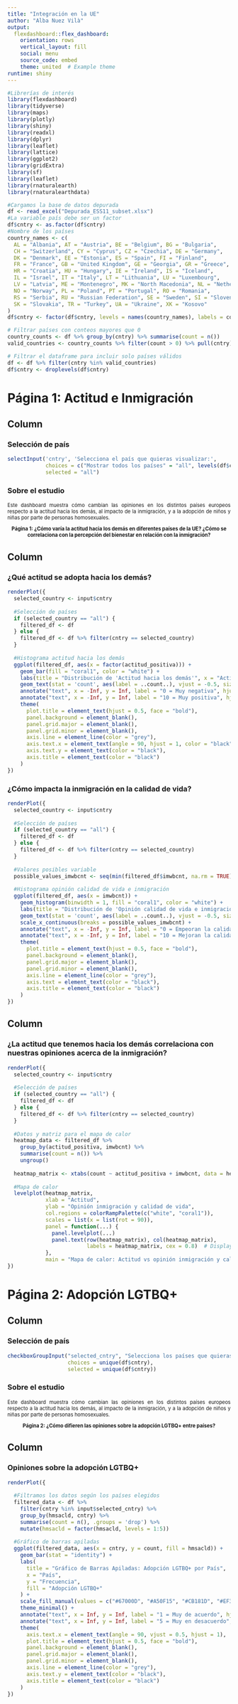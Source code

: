 ```yaml
---
title: "Integración en la UE" 
author: "Alba Nuez Vilà"
output: 
  flexdashboard::flex_dashboard:
    orientation: rows
    vertical_layout: fill
    social: menu
    source_code: embed
    theme: united  # Example theme
runtime: shiny
---
```


```r
#Librerías de interés
library(flexdashboard)
library(tidyverse)
library(maps)
library(plotly)
library(shiny)
library(readxl)
library(dplyr)
library(leaflet)
library(lattice)
library(ggplot2)
library(gridExtra)
library(sf)  
library(leaflet)  
library(rnaturalearth)
library(rnaturalearthdata)
```

```r
#Cargamos la base de datos depurada
df <- read_excel("Depurada_ESS11_subset.xlsx")
#La variable país debe ser un factor
df$cntry <- as.factor(df$cntry)
#Nombre de los países
country_names <- c(
  AL = "Albania", AT = "Austria", BE = "Belgium", BG = "Bulgaria", 
  CH = "Switzerland", CY = "Cyprus", CZ = "Czechia", DE = "Germany", 
  DK = "Denmark", EE = "Estonia", ES = "Spain", FI = "Finland", 
  FR = "France", GB = "United Kingdom", GE = "Georgia", GR = "Greece", 
  HR = "Croatia", HU = "Hungary", IE = "Ireland", IS = "Iceland", 
  IL = "Israel", IT = "Italy", LT = "Lithuania", LU = "Luxembourg", 
  LV = "Latvia", ME = "Montenegro", MK = "North Macedonia", NL = "Netherlands", 
  NO = "Norway", PL = "Poland", PT = "Portugal", RO = "Romania", 
  RS = "Serbia", RU = "Russian Federation", SE = "Sweden", SI = "Slovenia", 
  SK = "Slovakia", TR = "Turkey", UA = "Ukraine", XK = "Kosovo"
)
df$cntry <- factor(df$cntry, levels = names(country_names), labels = country_names)

# Filtrar países con conteos mayores que 0
country_counts <- df %>% group_by(cntry) %>% summarise(count = n())
valid_countries <- country_counts %>% filter(count > 0) %>% pull(cntry)

# Filtrar el dataframe para incluir solo países válidos
df <- df %>% filter(cntry %in% valid_countries)
df$cntry <- droplevels(df$cntry)
```

Página 1: Actitud e Inmigración
=======================================================================
Column {.sidebar}
-----------------------------------------------------------------------

### Selección de país

```r
selectInput('cntry', 'Selecciona el país que quieras visualizar:', 
            choices = c("Mostrar todos los países" = "all", levels(df$cntry)), 
            selected = "all")
```

### Sobre el estudio

<div style="font-size: 0.8em;">
  <p style="text-align: justify;">Este dashboard muestra cómo cambian las opiniones en los distintos países europeos respecto a la actitud hacia los demás, al impacto de la inmigración, y a la adopción de niños y niñas por parte de personas homosexuales.</p>
  <p style="text-align: center;"><b>Página 1: ¿Cómo varía la actitud hacia los demás en diferentes países de la UE? ¿Cómo se correlaciona con la percepción del bienestar en relación con la inmigración?</b></p>
</div>

Column {data-height=80}
-----------------------------------------------------------------------

### ¿Qué actitud se adopta hacia los demás?

```r
renderPlot({
  selected_country <- input$cntry
  
  #Selección de países
  if (selected_country == "all") {
    filtered_df <- df
  } else {
    filtered_df <- df %>% filter(cntry == selected_country)
  }
  
  #Histograma actitud hacia los demás
  ggplot(filtered_df, aes(x = factor(actitud_positiva))) +
    geom_bar(fill = "coral1", color = "white") +
    labs(title = "Distribución de 'Actitud hacia los demás'", x = "Actitud", y = "Frecuencia") +
    geom_text(stat = 'count', aes(label = ..count..), vjust = -0.5, size = 3) +
    annotate("text", x = -Inf, y = Inf, label = "0 = Muy negativa", hjust = -0.1, vjust = 1.5, size = 4, color = "black") +
    annotate("text", x = -Inf, y = Inf, label = "10 = Muy positiva", hjust = -0.1, vjust = 3.5, size = 4, color = "black") +
    theme(
      plot.title = element_text(hjust = 0.5, face = "bold"),  
      panel.background = element_blank(),
      panel.grid.major = element_blank(),
      panel.grid.minor = element_blank(),
      axis.line = element_line(color = "grey"),
      axis.text.x = element_text(angle = 90, hjust = 1, color = "black"),  
      axis.text.y = element_text(color = "black"),
      axis.title = element_text(color = "black")
    )
})
```

### ¿Cómo impacta la inmigración en la calidad de vida?

```r
renderPlot({
  selected_country <- input$cntry
  
  #Selección de países
  if (selected_country == "all") {
    filtered_df <- df
  } else {
    filtered_df <- df %>% filter(cntry == selected_country)
  }
  
  #Valores posibles variable
  possible_values_imwbcnt <- seq(min(filtered_df$imwbcnt, na.rm = TRUE), max(filtered_df$imwbcnt, na.rm = TRUE), by = 1)
  
  #Histograma opinión calidad de vida e inmigración
  ggplot(filtered_df, aes(x = imwbcnt)) +
    geom_histogram(binwidth = 1, fill = "coral1", color = "white") +
    labs(title = "Distribución de 'Opinión calidad de vida e inmigración'", x = "Impacto en calidad de vida", y = "Frecuencia") +
    geom_text(stat = 'count', aes(label = ..count..), vjust = -0.5, size = 3) +
    scale_x_continuous(breaks = possible_values_imwbcnt) +
    annotate("text", x = -Inf, y = Inf, label = "0 = Empeoran la calidad de vida", hjust = -0.1, vjust = 1.5, size = 4, color = "black") +
    annotate("text", x = -Inf, y = Inf, label = "10 = Mejoran la calidad de vida", hjust = -0.1, vjust = 3.5, size = 4, color = "black") +
    theme(
      plot.title = element_text(hjust = 0.5, face = "bold"),
      panel.background = element_blank(),
      panel.grid.major = element_blank(),
      panel.grid.minor = element_blank(),
      axis.line = element_line(color = "grey"),
      axis.text = element_text(color = "black"),
      axis.title = element_text(color = "black")
    )
})
```

Column {data-height=100}
-----------------------------------------------------------------------
### ¿La actitud que tenemos hacia los demás correlaciona con nuestras opiniones acerca de la inmigración?

```r
renderPlot({
  selected_country <- input$cntry
  
  #Selección de países
  if (selected_country == "all") {
    filtered_df <- df
  } else {
    filtered_df <- df %>% filter(cntry == selected_country)
  }
  
  #Datos y matriz para el mapa de calor
  heatmap_data <- filtered_df %>%
    group_by(actitud_positiva, imwbcnt) %>%
    summarise(count = n()) %>%
    ungroup()
  
  heatmap_matrix <- xtabs(count ~ actitud_positiva + imwbcnt, data = heatmap_data)
  
  #Mapa de calor
  levelplot(heatmap_matrix, 
            xlab = "Actitud", 
            ylab = "Opinión inmigración y calidad de vida", 
            col.regions = colorRampPalette(c("white", "coral1")),
            scales = list(x = list(rot = 90)),
            panel = function(...) {
              panel.levelplot(...)
              panel.text(row(heatmap_matrix), col(heatmap_matrix), 
                         labels = heatmap_matrix, cex = 0.8)  # Display absolute counts
            },
            main = "Mapa de calor: Actitud vs opinión inmigración y calidad de vida")
})
```

Página 2: Adopción LGTBQ+
=======================================================================

Column {.sidebar}
-----------------------------------------------------------------------

### Selección de país

```r
checkboxGroupInput("selected_cntry", "Selecciona los países que quieras visualizar:",
                   choices = unique(df$cntry),
                   selected = unique(df$cntry))
```

### Sobre el estudio

<div style="font-size: 0.8em;">
  <p style="text-align: justify;">Este dashboard muestra cómo cambian las opiniones en los distintos países europeos respecto a la actitud hacia los demás, al impacto de la inmigración, y a la adopción de niños y niñas por parte de personas homosexuales.</p>
  <p style="text-align: center;"><b>Página 2: ¿Cómo difieren las opiniones sobre la adopción LGTBQ+ entre países?</b></p>
</div>

Column {data-height=100}
-----------------------------------------------------------------------

### Opiniones sobre la adopción LGTBQ+

```r
renderPlot({
  
  #Filtramos los datos según los países elegidos
  filtered_data <- df %>%
    filter(cntry %in% input$selected_cntry) %>%
    group_by(hmsacld, cntry) %>%
    summarise(count = n(), .groups = 'drop') %>%
    mutate(hmsacld = factor(hmsacld, levels = 1:5))
  
  #Gráfico de barras apiladas
  ggplot(filtered_data, aes(x = cntry, y = count, fill = hmsacld)) +
    geom_bar(stat = "identity") +
    labs(
      title = "Gráfico de Barras Apiladas: Adopción LGTBQ+ por País",
      x = "País",
      y = "Frecuencia",
      fill = "Adopción LGTBQ+"
    ) +
    scale_fill_manual(values = c("#67000D", "#A50F15", "#CB181D", "#EF3B2C", "#FB6A4A")) +
    theme_minimal() +
    annotate("text", x = Inf, y = Inf, label = "1 = Muy de acuerdo", hjust = 1.1, vjust = 1.5, size = 4, color = "black") +
    annotate("text", x = Inf, y = Inf, label = "5 = Muy en desacuerdo", hjust = 1.1, vjust = 3.5, size = 4, color = "black") +
    theme(
      axis.text.x = element_text(angle = 90, vjust = 0.5, hjust = 1),
      plot.title = element_text(hjust = 0.5, face = "bold"), 
      panel.background = element_blank(),
      panel.grid.major = element_blank(),
      panel.grid.minor = element_blank(),
      axis.line = element_line(color = "grey"),
      axis.text.y = element_text(color = "black"),
      axis.title = element_text(color = "black")
    )
})
```

